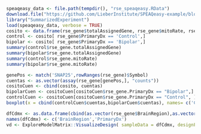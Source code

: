 ```R
speaqeasy_data <- file.path(tempdir(), "rse_speaqeasy.RData")
download.file("https://github.com/LieberInstitute/SPEAQeasy-example/blob/master/rse_speaqeasy.RData?raw=true", speaqeasy_data, mode = "wb")
library("SummarizedExperiment")
load(speaqeasy_data, verbose = TRUE) 
cosito <- data.frame(rse_gene$totalAssignedGene, rse_gene$mitoRate, rse_gene$PrimaryDx)
control <- cosito[ rse_gene$PrimaryDx == 'Control',]
bipolar <- cosito[ rse_gene$PrimaryDx == 'Bipolar',]
summary(control$rse_gene.totalAssignedGene)
summary(bipolar$rse_gene.totalAssignedGene)
summary(control$rse_gene.mitoRate)
summary(bipolar$rse_gene.mitoRate)

genePos <- match('SNAP25',rowRanges(rse_gene)$Symbol)
cuentas <- as.vector(assay(rse_gene[genePos,], "counts"))
cositoCuen <- cbind(cosito, cuentas)
bipolarCuen <- cositoCuen[cositoCuen$rse_gene.PrimaryDx == "Bipolar",]
controlCuen <- cositoCuen[cositoCuen$rse_gene.PrimaryDx == "Control", ]
boxplot(x = cbind(controlCuen$cuentas,bipolarCuen$cuentas), names= c('Control', 'Bipolar'))

dfCdmx <- as.data.frame(cbind(as.vector(rse_gene$BrainRegion),as.vector(rse_gene$PrimaryDx)))
names(dfCdmx) <- c('BrainRegion','PrimaryDx')
vd <- ExploreModelMatrix::VisualizeDesign( sampleData = dfCdmx, designFormula = ~ BrainRegion + PrimaryDx, textSizeFitted = 4 ) 
```

